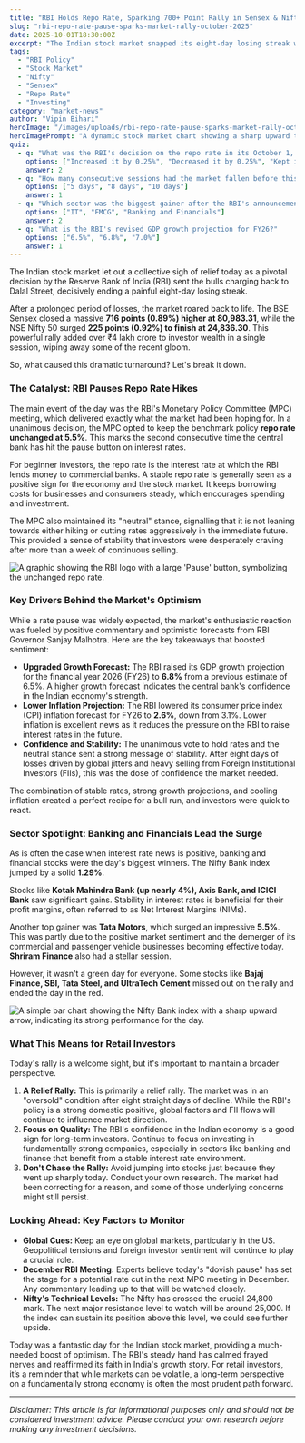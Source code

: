 ```yaml
---
title: "RBI Holds Repo Rate, Sparking 700+ Point Rally in Sensex & Nifty"
slug: "rbi-repo-rate-pause-sparks-market-rally-october-2025"
date: 2025-10-01T18:30:00Z
excerpt: "The Indian stock market snapped its eight-day losing streak with a spectacular rally after the Reserve Bank of India (RBI) kept the repo rate unchanged at 5.5%, boosting investor confidence with an upgraded growth forecast."
tags:
  - "RBI Policy"
  - "Stock Market"
  - "Nifty"
  - "Sensex"
  - "Repo Rate"
  - "Investing"
category: "market-news"
author: "Vipin Bihari"
heroImage: "/images/uploads/rbi-repo-rate-pause-sparks-market-rally-october-2025/hero-image.jpg"
heroImagePrompt: "A dynamic stock market chart showing a sharp upward trend, with the RBI logo subtly in the background, symbolizing the central bank's positive influence on the market rally."
quiz:
  - q: "What was the RBI's decision on the repo rate in its October 1, 2025 meeting?"
    options: ["Increased it by 0.25%", "Decreased it by 0.25%", "Kept it unchanged"]
    answer: 2
  - q: "How many consecutive sessions had the market fallen before this rally?"
    options: ["5 days", "8 days", "10 days"]
    answer: 1
  - q: "Which sector was the biggest gainer after the RBI's announcement?"
    options: ["IT", "FMCG", "Banking and Financials"]
    answer: 2
  - q: "What is the RBI's revised GDP growth projection for FY26?"
    options: ["6.5%", "6.8%", "7.0%"]
    answer: 1
---
```


The Indian stock market let out a collective sigh of relief today as a pivotal decision by the Reserve Bank of India (RBI) sent the bulls charging back to Dalal Street, decisively ending a painful eight-day losing streak.

After a prolonged period of losses, the market roared back to life. The BSE Sensex closed a massive **716 points (0.89%) higher at 80,983.31**, while the NSE Nifty 50 surged **225 points (0.92%) to finish at 24,836.30**. This powerful rally added over ₹4 lakh crore to investor wealth in a single session, wiping away some of the recent gloom.

So, what caused this dramatic turnaround? Let's break it down.

### The Catalyst: RBI Pauses Repo Rate Hikes

The main event of the day was the RBI's Monetary Policy Committee (MPC) meeting, which delivered exactly what the market had been hoping for. In a unanimous decision, the MPC opted to keep the benchmark policy **repo rate unchanged at 5.5%**. This marks the second consecutive time the central bank has hit the pause button on interest rates.

For beginner investors, the repo rate is the interest rate at which the RBI lends money to commercial banks. A stable repo rate is generally seen as a positive sign for the economy and the stock market. It keeps borrowing costs for businesses and consumers steady, which encourages spending and investment.

The MPC also maintained its "neutral" stance, signalling that it is not leaning towards either hiking or cutting rates aggressively in the immediate future. This provided a sense of stability that investors were desperately craving after more than a week of continuous selling.

![A graphic showing the RBI logo with a large 'Pause' button, symbolizing the unchanged repo rate.](/images/uploads/rbi-repo-rate-pause-sparks-market-rally-october-2025/rbi-pause-decision.png)

### Key Drivers Behind the Market's Optimism

While a rate pause was widely expected, the market's enthusiastic reaction was fueled by positive commentary and optimistic forecasts from RBI Governor Sanjay Malhotra. Here are the key takeaways that boosted sentiment:

*   **Upgraded Growth Forecast:** The RBI raised its GDP growth projection for the financial year 2026 (FY26) to **6.8%** from a previous estimate of 6.5%. A higher growth forecast indicates the central bank's confidence in the Indian economy's strength.
*   **Lower Inflation Projection:** The RBI lowered its consumer price index (CPI) inflation forecast for FY26 to **2.6%**, down from 3.1%. Lower inflation is excellent news as it reduces the pressure on the RBI to raise interest rates in the future.
*   **Confidence and Stability:** The unanimous vote to hold rates and the neutral stance sent a strong message of stability. After eight days of losses driven by global jitters and heavy selling from Foreign Institutional Investors (FIIs), this was the dose of confidence the market needed.

The combination of stable rates, strong growth projections, and cooling inflation created a perfect recipe for a bull run, and investors were quick to react.

### Sector Spotlight: Banking and Financials Lead the Surge

As is often the case when interest rate news is positive, banking and financial stocks were the day's biggest winners. The Nifty Bank index jumped by a solid **1.29%**.

Stocks like **Kotak Mahindra Bank (up nearly 4%), Axis Bank, and ICICI Bank** saw significant gains. Stability in interest rates is beneficial for their profit margins, often referred to as Net Interest Margins (NIMs).

Another top gainer was **Tata Motors**, which surged an impressive **5.5%**. This was partly due to the positive market sentiment and the demerger of its commercial and passenger vehicle businesses becoming effective today. **Shriram Finance** also had a stellar session.

However, it wasn't a green day for everyone. Some stocks like **Bajaj Finance, SBI, Tata Steel, and UltraTech Cement** missed out on the rally and ended the day in the red.

![A simple bar chart showing the Nifty Bank index with a sharp upward arrow, indicating its strong performance for the day.](/images/uploads/rbi-repo-rate-pause-sparks-market-rally-october-2025/bank-nifty-gains.png)

### What This Means for Retail Investors

Today's rally is a welcome sight, but it's important to maintain a broader perspective.

1.  **A Relief Rally:** This is primarily a relief rally. The market was in an "oversold" condition after eight straight days of decline. While the RBI's policy is a strong domestic positive, global factors and FII flows will continue to influence market direction.
2.  **Focus on Quality:** The RBI's confidence in the Indian economy is a good sign for long-term investors. Continue to focus on investing in fundamentally strong companies, especially in sectors like banking and finance that benefit from a stable interest rate environment.
3.  **Don't Chase the Rally:** Avoid jumping into stocks just because they went up sharply today. Conduct your own research. The market had been correcting for a reason, and some of those underlying concerns might still persist.

### Looking Ahead: Key Factors to Monitor

*   **Global Cues:** Keep an eye on global markets, particularly in the US. Geopolitical tensions and foreign investor sentiment will continue to play a crucial role.
*   **December RBI Meeting:** Experts believe today's "dovish pause" has set the stage for a potential rate cut in the next MPC meeting in December. Any commentary leading up to that will be watched closely.
*   **Nifty's Technical Levels:** The Nifty has crossed the crucial 24,800 mark. The next major resistance level to watch will be around 25,000. If the index can sustain its position above this level, we could see further upside.

Today was a fantastic day for the Indian stock market, providing a much-needed boost of optimism. The RBI's steady hand has calmed frayed nerves and reaffirmed its faith in India's growth story. For retail investors, it’s a reminder that while markets can be volatile, a long-term perspective on a fundamentally strong economy is often the most prudent path forward.

---
*Disclaimer: This article is for informational purposes only and should not be considered investment advice. Please conduct your own research before making any investment decisions.*